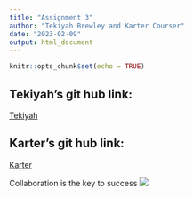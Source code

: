```yaml
---
title: "Assignment 3"
author: "Tekiyah Brewley and Karter Courser"
date: "2023-02-09"
output: html_document
---
```


```r
knitr::opts_chunk$set(echo = TRUE)
```

## Tekiyah's git hub link:
[Tekiyah](https://github.com/tekiyahb)

## Karter's git hub link: 
[Karter](https://github.com/Kcouser)



Collaboration is the key to success 
![](https://t4.ftcdn.net/jpg/01/54/85/81/360_F_154858180_hKufafm5J9b9LRQmfQidOi2imgndT451.jpg) 


